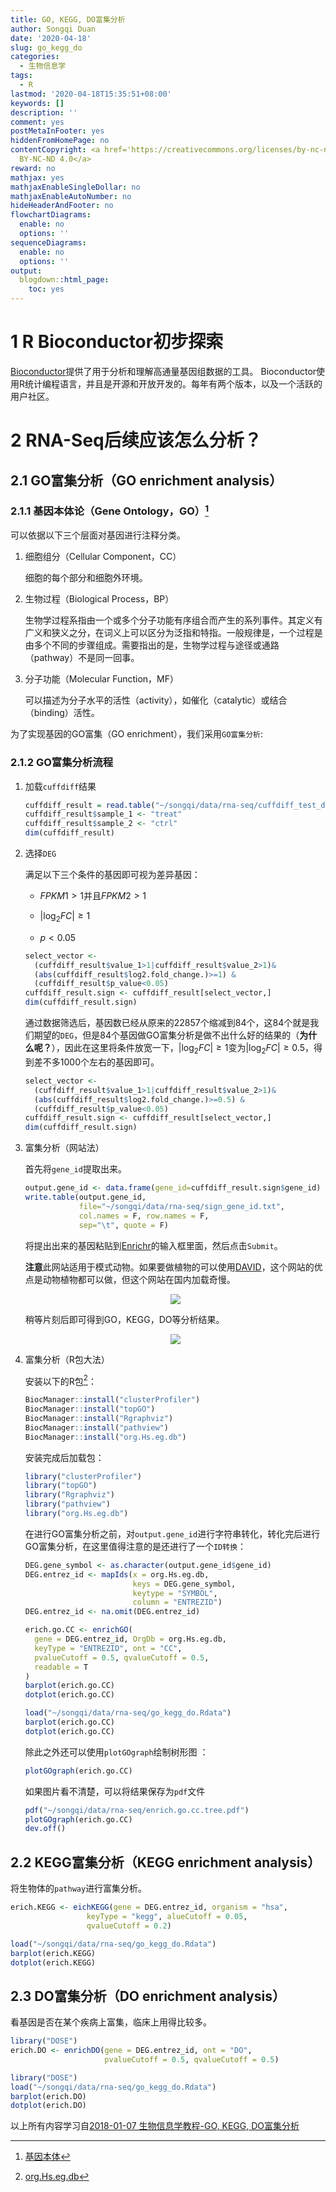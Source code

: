```yaml
---
title: GO, KEGG, DO富集分析
author: Songqi Duan
date: '2020-04-18'
slug: go_kegg_do
categories:
  - 生物信息学
tags:
  - R
lastmod: '2020-04-18T15:35:51+08:00'
keywords: []
description: ''
comment: yes
postMetaInFooter: yes
hiddenFromHomePage: no
contentCopyright: <a href='https://creativecommons.org/licenses/by-nc-nd/4.0/'>CC
  BY-NC-ND 4.0</a>
reward: no
mathjax: yes
mathjaxEnableSingleDollar: no
mathjaxEnableAutoNumber: no
hideHeaderAndFooter: no
flowchartDiagrams:
  enable: no
  options: ''
sequenceDiagrams:
  enable: no
  options: ''
output:
  blogdown::html_page:
    toc: yes
---
```

# 1 R Bioconductor初步探索

[Bioconductor](http://www.bioconductor.org/)提供了用于分析和理解高通量基因组数据的工具。 Bioconductor使用R统计编程语言，并且是开源和开放开发的。每年有两个版本，以及一个活跃的用户社区。

# 2 RNA-Seq后续应该怎么分析？

## 2.1 GO富集分析（GO enrichment analysis）

### 2.1.1 基因本体论（Gene Ontology，GO）[^1]

  可以依据以下三个层面对基因进行注释分类。

  1. 细胞组分（Cellular Component，CC）
     
     细胞的每个部分和细胞外环境。
  
  2. 生物过程（Biological Process，BP）
  
      生物学过程系指由一个或多个分子功能有序组合而产生的系列事件。其定义有广义和狭义之分，在词义上可以区分为泛指和特指。一般规律是，一个过程是由多个不同的步骤组成。需要指出的是，生物学过程与途径或通路（pathway）不是同一回事。
  
  3. 分子功能（Molecular Function，MF）
  
      可以描述为分子水平的活性（activity），如催化（catalytic）或结合（binding）活性。
      
  为了实现基因的GO富集（GO enrichment），我们采用`GO富集分析`:
  
### 2.1.2 GO富集分析流程

1. 加载`cuffdiff`结果
        
    ```r
    cuffdiff_result = read.table("~/songqi/data/rna-seq/cuffdiff_test_data_gene_exp.diff", header = T, sep="\t")
    cuffdiff_result$sample_1 <- "treat"
    cuffdiff_result$sample_2 <- "ctrl"
    dim(cuffdiff_result)
    ```
    
2. 选择`DEG`
  
    满足以下三个条件的基因即可视为差异基因：
      
    - $FPKM1>1$并且$FPKM2>1$
      
    - $\left|\log_{2}{FC}\right|\geq 1$
      
    - $p < 0.05$

    ```r
    select_vector <-
      (cuffdiff_result$value_1>1|cuffdiff_result$value_2>1)&
      (abs(cuffdiff_result$log2.fold_change.)>=1) &
      (cuffdiff_result$p_value<0.05)
    cuffdiff_result.sign <- cuffdiff_result[select_vector,]
    dim(cuffdiff_result.sign)
    ```
    
    通过数据筛选后，基因数已经从原来的22857个缩减到84个，这84个就是我们期望的`DEG`，但是84个基因做GO富集分析是做不出什么好的结果的（**为什么呢？**），因此在这里将条件放宽一下，$\left|\log_{2}{FC}\right|\geq 1$变为$\left|\log_{2}{FC}\right|\geq 0.5$，得到差不多1000个左右的基因即可。
    
    ```r
    select_vector <-
      (cuffdiff_result$value_1>1|cuffdiff_result$value_2>1)&
      (abs(cuffdiff_result$log2.fold_change.)>=0.5) &
      (cuffdiff_result$p_value<0.05)
    cuffdiff_result.sign <- cuffdiff_result[select_vector,]
    dim(cuffdiff_result.sign)
    ```

3. 富集分析（网站法）

    首先将`gene_id`提取出来。

    ```r
    output.gene_id <- data.frame(gene_id=cuffdiff_result.sign$gene_id)
    write.table(output.gene_id, 
                file="~/songqi/data/rna-seq/sign_gene_id.txt", 
                col.names = F, row.names = F,
                sep="\t", quote = F)
    ```
    
    将提出出来的基因粘贴到[Enrichr](http://amp.pharm.mssm.edu/Enrichr/)的输入框里面，然后点击`Submit`。
    
    **注意**此网站适用于模式动物。如果要做植物的可以使用[DAVID](https://david.ncifcrf.gov/home.jsp)，这个网站的优点是动物植物都可以做，但这个网站在国内加载奇慢。
    
    <center>
    ![](/post/2020-04-18-go-kegg-do富集分析_files/enrichr.png)
    </center>
    
    稍等片刻后即可得到GO，KEGG，DO等分析结果。
    
    <center>
    ![](/post/2020-04-18-go-kegg-do富集分析_files/enrichr_result.png)
    </center>
    
4. 富集分析（R包大法）
    
    安装以下的R包[^2]：
    
    ```r
    BiocManager::install("clusterProfiler")
    BiocManager::install("topGO")
    BiocManager::install("Rgraphviz")
    BiocManager::install("pathview")
    BiocManager::install("org.Hs.eg.db")
    ```
    
    安装完成后加载包：
    
    ```r
    library("clusterProfiler")
    library("topGO")
    library("Rgraphviz")
    library("pathview")
    library("org.Hs.eg.db")
    ```
    
    在进行GO富集分析之前，对`output.gene_id`进行字符串转化，转化完后进行GO富集分析，在这里值得注意的是还进行了一个`ID转换`：
    
    ```r
    DEG.gene_symbol <- as.character(output.gene_id$gene_id)
    DEG.entrez_id <- mapIds(x = org.Hs.eg.db, 
                            keys = DEG.gene_symbol,
                            keytype = "SYMBOL",
                            column = "ENTREZID")
    DEG.entrez_id <- na.omit(DEG.entrez_id)
    ```
    
    ```r
    erich.go.CC <- enrichGO(
      gene = DEG.entrez_id, OrgDb = org.Hs.eg.db, 
      keyType = "ENTREZID", ont = "CC", 
      pvalueCutoff = 0.5, qvalueCutoff = 0.5,
      readable = T
    )
    barplot(erich.go.CC)
    dotplot(erich.go.CC)
    ```
    
    ```r
    load("~/songqi/data/rna-seq/go_kegg_do.Rdata")
    barplot(erich.go.CC)
    dotplot(erich.go.CC)
    ```
    
    除此之外还可以使用`plotGOgraph`绘制树形图
 ：
 
    ```r
    plotGOgraph(erich.go.CC)
    ```
    
    如果图片看不清楚，可以将结果保存为`pdf`文件
    
    ```r
    pdf("~/songqi/data/rna-seq/enrich.go.cc.tree.pdf")
    plotGOgraph(erich.go.CC)
    dev.off()
    ```

## 2.2 KEGG富集分析（KEGG enrichment analysis）

将生物体的`pathway`进行富集分析。

```r
erich.KEGG <- eichKEGG(gene = DEG.entrez_id, organism = "hsa", 
                 keyType = "kegg", alueCutoff = 0.05, 
                 qvalueCutoff = 0.2)
```

```r
load("~/songqi/data/rna-seq/go_kegg_do.Rdata")
barplot(erich.KEGG)
dotplot(erich.KEGG)
```


## 2.3 DO富集分析（DO enrichment analysis）

看基因是否在某个疾病上富集，临床上用得比较多。

```r
library("DOSE")
erich.DO <- enrichDO(gene = DEG.entrez_id, ont = "DO",
                     pvalueCutoff = 0.5, qvalueCutoff = 0.5)

```

```r
library("DOSE")
load("~/songqi/data/rna-seq/go_kegg_do.Rdata")
barplot(erich.DO)
dotplot(erich.DO)
```

以上所有内容学习自[2018-01-07 生物信息学教程-GO, KEGG, DO富集分析
](https://www.bilibili.com/video/BV14W411q7gi?t=2387)

[^1]: [基因本体](https://baike.baidu.com/item/%E5%9F%BA%E5%9B%A0%E6%9C%AC%E4%BD%93)
[^2]: [org.Hs.eg.db](https://bioconductor.org/packages/release/data/annotation/html/org.Hs.eg.db.html)

